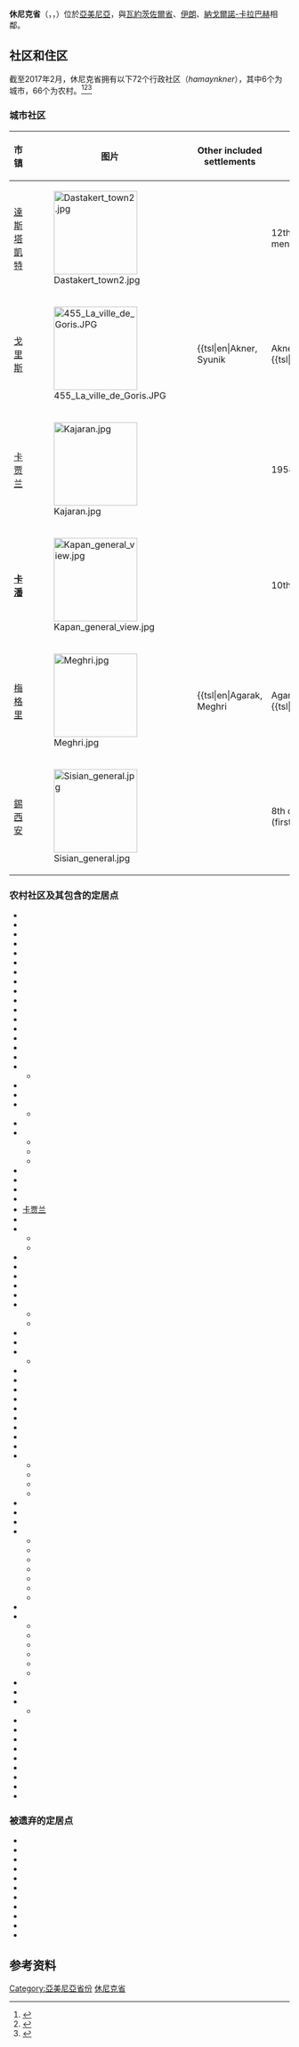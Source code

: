 {{Infobox settlement
| name                            = 休尼克省
| native_name                     = Սյունիք
| native_name_lang                = hy<!-- ISO 639-2 code e.g. "fr" for French. -->
| settlement_type                 = [[亞美尼亞行政區劃|省]]
| image_skyline                   = 
| image_caption                   = 
| image_flag                      = 
| image_shield                    = 
| image_map                       = Syunik in Armenia.svg
| map_caption                     = 在亚美尼亚的位置
| coordinates                     = {{coord|39|15|N|46|15|E|region:AM_type:adm1st|display=inline,title}}
| subdivision_type                = [[国家|国家]]
| subdivision_name                = {{flag|Armenia}}
| seat_type = [[首府|首府]]<br />{{nobold|最大城市}}
| seat = [[卡潘|卡潘]]
| government_footnotes            = 
| leader_party                    = 
| leader_title = 省长
| leader_name = Hunan Poghosyan<ref>{{Cite web |url=https://news.am/eng/news/476068.html |title=3 more Armenia provincial governors are appointed at government session  |accessdate=2020-02-21 |archive-date=2020-09-12 |archive-url=https://web.archive.org/web/20200912084043/https://news.am/eng/news/476068.html |dead-url=no }}</ref>
| unit_pref                       = Metric<!-- or US or UK -->
| area_footnotes                  = 
| area_total_km2                  = 4,506
| area_rank = 第2
| elevation_max_m                 = 3,904
| elevation_min_m                 = 380
| population_footnotes = <ref>{{Cite web |url=http://armstat.am/file/doc/99483283.pdf |title=Syunik population, 2011 census |accessdate=2020-02-21 |archive-date=2017-02-05 |archive-url=https://web.archive.org/web/20170205172815/http://armstat.am/file/doc/99483283.pdf |dead-url=no }}</ref>
| population_total                = 141,771
| population_as_of                = 2011年
| population_rank = 第8
| population_density_km2          = auto
| population_note                 = 
| population_est                  = 137,600<ref>{{Cite web|url=https://armstat.am/en/?nid=111|title=Statistical Committee of the Republic of Armenia|access-date=2022-01-25|archive-date=2021-03-25|archive-url=https://web.archive.org/web/20210325124826/https://www.armstat.am/en/?nid=111|dead-url=no}}</ref>
| pop_est_as_of                   = 2019-1-1
| timezone1                       = [[亚美尼亚时间|AMT]] ([[UTC+4|UTC+4]])
| timezone1_DST                   = 
| postal_code_type                = [[亚美尼亚邮政编码|邮政编码]]
| postal_code                     = 3201–3519
| iso_code = [[ISO_3166-2:AM|AM-SU]]
| blank_name = {{tsl|en|FIPS 10-4||FIPS 10-4}}
| blank_info                      = AM08
| blank_name_sec2 = [[人类发展指数|HDI]] (2017)
| blank_info_sec2 = 0.757<ref name="GlobalDataLab">{{Cite web|url=https://hdi.globaldatalab.org/areadata/shdi/|title=Sub-national HDI - Area Database - Global Data Lab|website=hdi.globaldatalab.org|language=en|access-date=2018-09-13|archive-date=2018-09-23|archive-url=https://web.archive.org/web/20180923120638/https://hdi.globaldatalab.org/areadata/shdi/|dead-url=no}}</ref><br/>{{color|#0c0|high}} · [[亞美尼亞各省人類發展指數列表|3rd]]
| website = [http://syunik.mtad.am/ Official website]
}}
'''休尼克省'''（{{lang-hy|Սյունիք}}，{{IPA-hy|sjuˈnikʰ|-|Hye-Syunik.ogg}}，{{lang-en|Syunik Province}}）位於[[亞美尼亞|亞美尼亞]]，與[[瓦約茨佐爾省|瓦約茨佐爾省]]、[[伊朗|伊朗]]、[[納戈爾諾-卡拉巴赫|納戈爾諾-卡拉巴赫]]相鄰。

==社区和住区==
截至2017年2月，休尼克省拥有以下72个行政社区（''hamaynkner''），其中6个为城市，66个为农村。<ref>{{Cite web |url=http://www.parliament.am/legislation.php?sel=show&ID=5370&lang=arm |title=Community mergers in Armenia |accessdate=2017-07-02 |archive-date=2020-01-21 |archive-url=https://web.archive.org/web/20200121203556/http://parliament.am/legislation.php?sel=show&ID=5370&lang=arm |dead-url=no }}</ref><ref>{{Cite web |url=http://syunik.mtad.am/about-communities/ |title=Syunik Province communities |accessdate=2017-07-02 |archive-date=2020-10-30 |archive-url=https://web.archive.org/web/20201030124833/http://syunik.mtad.am/about-communities/ |dead-url=no }}</ref><ref>{{Cite web |url=http://gorispress.am/?p=4773 |title=Նախատեսվում է իրականացնել համայնքների խոշորացման 14 պիլոտային ծրագիր |access-date=2017-07-02 |archive-url=https://web.archive.org/web/20190514024021/http://gorispress.am/?p=4773 |archive-date=2019-05-14 |dead-url=yes }}</ref>

===城市社区===
{|class="wikitable sortable"
|-
!市镇
!图片
!Other included<br> settlements
!建立时间
!面积 (km<sup>2</sup>)
!人口（2011年人口普查）
!人口（2016年人口普查）
|-
|[[達斯塔凱特|達斯塔凱特]]
|[[File:Dastakert_town2.jpg|150px]]
|
|12th century (first mentioned)
|0.5
|323
|300
|-
|[[戈里斯|戈里斯]]
|[[File:455_La_ville_de_Goris.JPG|150px]] 
|{{tsl|en|Akner, Syunik||Akner}}, {{tsl|en|Bardzravan||Bardzravan}}, {{tsl|en|Hartashen, Syunik||Hartashen}}, {{tsl|en|Karahunj||Karahunj}}, {{tsl|en|Khndzoresk||Khndzoresk}}, {{tsl|en|Nerkin Khndzoresk||Nerkin Khndzoresk}}, {{tsl|en|Shurnukh||Shurnukh}}, {{tsl|en|Verishen||Verishen}}, {{tsl|en|Vorotan (Goris)||Vorotan (Goris)}}
|1870
|8
|20,591
|20,300
|-
|[[卡贾兰|卡贾兰]]
|[[File:Kajaran.jpg|150px]]
|
|1958
|2.8
|7,163
|7,100
|-
|'''[[卡潘|卡潘]]'''
|[[File:Kapan_general_view.jpg|150px]]
|
|10th century
|36
|43,190
|42,600
|-
|[[梅格里|梅格里]]
|[[File:Meghri.jpg|150px]]
|{{tsl|en|Agarak, Meghri||Agarak (Meghri)}}, {{tsl|en|Alvank||Alvank}}, {{tsl|en|Aygedzor, Syunik||Aygedzor}}, {{tsl|en|Gudemnis||Gudemnis}}, {{tsl|en|Karchevan||Karchevan}}, {{tsl|en|Kuris, Armenia||Kuris}}, {{tsl|en|Lehvaz||Lehvaz}}, {{tsl|en|Lichk, Syunik||Lichk}}, {{tsl|en|Nrnadzor||Nrnadzor}}, {{tsl|en|Shvanidzor||Shvanidzor}}, {{tsl|en|Tashtun||Tashtun}}, {{tsl|en|Tkhkut||Tkhkut}}, {{tsl|en|Vahravar||Vahravar}}, {{tsl|en|Vardanidzor||Vardanidzor}}
|17th century
|3
|4,580
|4500
|-
|[[錫西安|錫西安]]
|[[File:Sisian_general.jpg|150px]]
|
|8th century BC (first mentioned)
|9
|14,894
|14,900
|}

===农村社区及其包含的定居点===
{{Div col|cols=3}}
* {{tsl|en|Atchanan||Atchanan}}
* {{tsl|en|Agarak, Kapan||Agarak (Kapan)}}
* {{tsl|en|Aghitu||Aghitu}}
* {{tsl|en|Aghvani||Aghvani}}
* {{tsl|en|Akhlatyan||Akhlatyan}}
* {{tsl|en|Angeghakot||Angeghakot}}
* {{tsl|en|Antarashat||Antarashat}}
* {{tsl|en|Arajadzor||Arajadzor}}
* {{tsl|en|Arevis||Arevis}}
* {{tsl|en|Artsvanik||Artsvanik}}
* {{tsl|en|Ashotavan||Ashotavan}}
* {{tsl|en|Balak, Armenia||Balak}}
* {{tsl|en|Bnunis||Bnunis}}
* {{tsl|en|Brnakot||Brnakot}}
* {{tsl|en|Chakaten||Chakaten}}
* {{tsl|en|Chapni||Chapni}}
* {{tsl|en|Darbas||Darbas}}
** {{tsl|en|Shamb||Shamb}}
* {{tsl|en|Davit Bek, Armenia||Davit Bek}}
* {{tsl|en|Dzorastan||Dzorastan}}
* {{tsl|en|Geghanush||Geghanush}}
** {{tsl|en|Gomaran||Gomaran}}
* {{tsl|en|Geghi||Geghi}}
* {{tsl|en|Gorayk||Gorayk}}
** {{tsl|en|Sarnakunk||Sarnakunk}}
** {{tsl|en|Spandaryan, Syunik||Spandaryan}}
** {{tsl|en|Tsghuk||Tsghuk}}
* {{tsl|en|Getatagh||Getatagh}}
* {{tsl|en|Hatsavan, Syunik||Hatsavan}}
* {{tsl|en|Ishkhanasar||Ishkhanasar}}
* {{tsl|en|Kaghnut||Kaghnut}}
* [[卡贾兰|卡贾兰]]
* {{tsl|en|Khdrants||Khdrants}}
* {{tsl|en|Lernadzor||Lernadzor}}
** {{tsl|en|Kavchut||Kavchut}}
** {{tsl|en|Musallam||Musallam}}
* {{tsl|en|Lor, Armenia||Lor}}
* {{tsl|en|Ltsen||Ltsen}}
* {{tsl|en|Mutsk||Mutsk}}
* {{tsl|en|Nerkin Hand||Nerkin Hand}}
* {{tsl|en|Nerkin Khotanan||Nerkin Khotanan}}
* {{tsl|en|Nor Astghaberd||Nor Astghaberd}}
** {{tsl|en|Ajabaj||Ajabaj}}
** {{tsl|en|Getishen||Getishen}}
* {{tsl|en|Norashenik||Norashenik}}
* {{tsl|en|Noravan, Syunik||Noravan}}
* {{tsl|en|Nzhdeh, Armenia||Nzhdeh}}
** {{tsl|en|Tsghuni||Tsghuni}}
* {{tsl|en|Okhtar||Okhtar}}
* {{tsl|en|Salvard||Salvard}}
* {{tsl|en|Sevakar||Sevakar}}
* {{tsl|en|Shaghat||Shaghat}}
* {{tsl|en|Shaki, Armenia||Shaki}}
* {{tsl|en|Shenatagh||Shenatagh}}
* {{tsl|en|Shikahogh||Shikahogh}}
* {{tsl|en|Shrvenants||Shrvenants}}
* {{tsl|en|Srashen||Srashen}}
* {{tsl|en|Syunik (village)||Syunik}}
** {{tsl|en|Bargushat||Bargushat}}
** {{tsl|en|Ditsmayri||Ditsmayri}}
** {{tsl|en|Khordzor||Khordzor}}
** {{tsl|en|Sznak||Sznak}}
* {{tsl|en|Tanahat||Tanahat}}
* {{tsl|en|Tandzaver||Tandzaver}}
* {{tsl|en|Tasik||Tasik}}
* {{tsl|en|Tatev (village)||Tatev}}
** {{tsl|en|Halidzor||Halidzor}}
** {{tsl|en|Harzhis||Harzhis}}
** {{tsl|en|Kashuni, Armenia||Kashuni}}
** {{tsl|en|Khot||Khot}}
** {{tsl|en|Shinuhayr||Shinuhayr}}
** {{tsl|en|Svarants||Svarants}}
** {{tsl|en|Tandzatap||Tandzatap}}
* {{tsl|en|Tavrus||Tavrus}}
* {{tsl|en|Tegh||Tegh}}
** {{tsl|en|Aravus||Aravus}}
** {{tsl|en|Khnatsakh||Khnatsakh}}
** {{tsl|en|Karashen||Karashen}}
** {{tsl|en|Khoznavar||Khoznavar}}
** {{tsl|en|Kornidzor||Kornidzor}}
** {{tsl|en|Vaghatur||Vaghatur}}
* {{tsl|en|Tolors||Tolors}}
* {{tsl|en|Torunik||Torunik}}
* {{tsl|en|Tsav, Armenia||Tsav}}
** {{tsl|en|Shishkert||Shishkert}}
* {{tsl|en|Uyts||Uyts}}
* {{tsl|en|Uzhanis||Uzhanis}}
* {{tsl|en|Vaghatin||Vaghatin}}
* {{tsl|en|Vanek, Armenia||Vanek}}
* {{tsl|en|Vardavank||Vardavank}}
* {{tsl|en|Verin Khotanan||Verin Khotanan}}
* {{tsl|en|Vorotan (Sisian)||Vorotan (Sisian)}}
* {{tsl|en|Yegheg||Yegheg}}
* {{tsl|en|Yeghvard, Syunik||Yeghvard}}
{{Div col end}}

===被遗弃的定居点===
* {{tsl|en|Aghbulagh||Aghbulagh}} 
* {{tsl|en|Dzorak, Syunik||Dzorak}} 
* {{tsl|en|Geghavank||Geghavank}} 
* {{tsl|en|Kard, Armenia||Kard}} 
* {{tsl|en|Karut||Karut}} 
* {{tsl|en|Kitsk||Kitsk}} 
* {{tsl|en|Nerkin Giratagh||Nerkin Giratagh}} 
* {{tsl|en|Vanand, Syunik||Vanand}} 
* {{tsl|en|Verin Giratagh||Verin Giratagh}} 
* {{tsl|en|Verin Geghavank||Verin Geghavank}} 
* {{tsl|en|Vocheti||Vocheti}}

==参考资料==
{{refs}}

{{Subdivisions of Armenia}}
{{Authority control}}

[[Category:亞美尼亞省份|Category:亞美尼亞省份]]
[[Category:休尼克省|]]